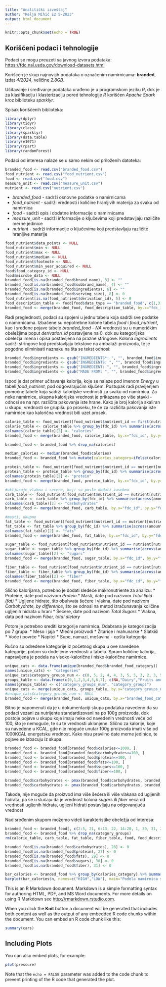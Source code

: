 ```yaml
---
title: "Analitički izveštaj"
author: "Relja Mihić E2 5-2023"
output: html_document
---
```


```r
knitr::opts_chunk$set(echo = TRUE)
```

## Korišćeni podaci i tehnologije

Podaci se mogu preuzeti sa javnog izvora podataka: <https://fdc.nal.usda.gov/download-datasets.html>

Korišćen je skup najnovijih podataka o označenim namirnicama: **branded**, izdat *4/2024*, veličine *2.8GB*.

Učitavanje i sređivanje podataka urađeno je u programskom jeziku *R*, dok je za klasifikaciju i klasterizaciju pored tehnologije *R* korišćen *Apache Spark* kroz biblioteku *sparklyr*.

Spisak korišćenih biblioteka:
```r
library(dplyr)
library(tidyr)
library(class)
library(sparklyr)
library(data.table)
library(e1071)
library(rpart)
library(randomForest)
```

Podaci od interesa nalaze se u samo nekim od priloženih datoteka:
```r
branded_food <- read.csv("branded_food.csv")
food_nutrient <- read.csv("food_nutrient.csv")
food <- read.csv("food.csv")
measure_unit <- read.csv("measure_unit.csv")
nutrient <- read.csv("nutrient.csv")
```

* *branded_food* - sadrži osnovne podatke o namirnicama
* *food_nutrient* - sadrži vrednosti i količine hranljivih materija za svaku od namirnica
* *food* - sadrži opis i dodatne informacije o namirnicama
* *measure_unit* - sadrži informacije o ključevima koji predstavljaju različite merne jedinice
* *nutrient* - sadrži informacije o ključevima koji predstavljaju različite hranljive materije

```r
food_nutrient$data_points <- NULL
food_nutrient$min <- NULL
food_nutrient$max <- NULL
food_nutrient$median <- NULL
food_nutrient$footnote <- NULL
food_nutrient$min_year_acquired <- NULL
food$food_category_id <- NULL
food$microbe_data <- NULL
branded_food[is.na(branded_food$brand_name), 3] <- ""
branded_food[is.na(branded_food$subbrand_name), 4] <- ""
branded_food[is.na(branded_food$ingredients), 6] <- ""
branded_food[is.na(branded_food$serving_size), 8] <- 0
food_nutrient[is.na(food_nutrient$derivation_id), 5] <- 0
food_description_table <- food[food$data_type == "branded_food", c(1,3,4)]
branded_food <- merge(branded_food, food_description_table, by.x="fdc_id", by.y="fdc_id", all.x=T)
```

Radi preglednosti, podaci su spojeni u jednu tabelu koja sadrži sve podatke o namirnicama. Izbačene su nepotrebne kolone tabela *food* i *food_nutrient*, kao i sređene pojave tabele *branded_food* - *NA* vrednosti su u numeričkim obeležjima poput *derivation_id* postavljene na 0, dok su kategorijska obeležja imena i opisa postavljena na prazne stringove. Kolona *Ingredients* sadrži stringove koji predstavljaju tekstove na ambalaži proizvoda, te je pogodno eliminisati naznaku na šta se tekst odnosi:

```r
branded_food$ingredients <- gsub("INGREDIENTS*: ", "", branded_food$ingredients, ignore.case=T)
branded_food$ingredients <- gsub("INGREDIENTS: ", "", branded_food$ingredients, ignore.case=T)
branded_food$ingredients <- gsub("INGREDIENT: ", "", branded_food$ingredients, ignore.case=T)
branded_food$ingredients <- gsub("MADE FROM: ", "", branded_food$ingredients, ignore.case=T)
```

Ispod je dat primer učitavanja kalorija, koje se nalaze pod imenom *Energy* u tabeli *food_nutrient*, pod odgovarajućim ključem. Postupak radi pravljenjem pomoćne tabele koja sadrži kalorijske vrednosti za svaku od namirnica. Za neke namirnice, ukupna kalorijska vrednost je prikazana po više stavki - odnosi se na npr. različita pakovanja iste hrane. Kako je broj kalorija skaliran u skupu, vrednosti se grupišu po proseku, te će za različita pakovanja iste namirnice kao kalorična vrednost biti uzet prosek.

```r
calorie_table <- food_nutrient[food_nutrient$nutrient_id == first(nutrient[nutrient$name == "Energy", 'id']), c('fdc_id','amount')]
calorie_table <- calorie_table %>% group_by(fdc_id) %>% summarise(across(amount, mean))
colnames(calorie_table)[2] <- "calories"
branded_food <- merge(branded_food, calorie_table, by.x="fdc_id", by.y="fdc_id", all.x=T)
```

```r
branded_food <- branded_food %>% drop_na(calories)

median_calories <- median(branded_food$calories)
branded_food <- branded_food %>% mutate(calories_category=ifelse(calories <= median_calories, "LOW", "HIGH"))

protein_table <- food_nutrient[food_nutrient$nutrient_id == nutrient[nutrient$name == "Protein", 'id'], c('fdc_id','amount')]
protein_table <- protein_table %>% group_by(fdc_id) %>% summarise(across(amount, mean))
colnames(protein_table)[2] <- "protein"
branded_food <- merge(branded_food, protein_table, by.x="fdc_id", by.y="fdc_id", all.x=T)

#ukljucuje vlakna i secere, koji su posle dodati zasebno
carb_table <- food_nutrient[food_nutrient$nutrient_id == nutrient[nutrient$name == "Carbohydrate, by difference", 'id'], c('fdc_id','amount')]
carb_table <- carb_table %>% group_by(fdc_id) %>% summarise(across(amount, mean))
colnames(carb_table)[2] <- "carbohydrates"
branded_food <- merge(branded_food, carb_table, by.x="fdc_id", by.y="fdc_id", all.x=T)

#masti, ukupno
fat_table <- food_nutrient[food_nutrient$nutrient_id == nutrient[nutrient$name == "Total lipid (fat)", 'id'], c('fdc_id','amount')]
fat_table <- fat_table %>% group_by(fdc_id) %>% summarise(across(amount, mean))
colnames(fat_table)[2] <- "fats"
branded_food <- merge(branded_food, fat_table, by.x="fdc_id", by.y="fdc_id", all.x=T)

sugar_table <- food_nutrient[food_nutrient$nutrient_id == nutrient[nutrient$name == "Total Sugars", 'id'], c('fdc_id','amount')]
sugar_table <- sugar_table %>% group_by(fdc_id) %>% summarise(across(amount, mean))
colnames(sugar_table)[2] <- "sugars"
branded_food <- merge(branded_food, sugar_table, by.x="fdc_id", by.y="fdc_id", all.x=T)

fiber_table <- food_nutrient[food_nutrient$nutrient_id == nutrient[nutrient$name == "Fiber, total dietary", 'id'], c('fdc_id','amount')]
fiber_table <- fiber_table %>% group_by(fdc_id) %>% summarise(across(amount, mean))
colnames(fiber_table)[2] <- "fiber"
branded_food <- merge(branded_food, fiber_table, by.x="fdc_id", by.y="fdc_id", all.x=T)
```

Slično kalorijama, potrebno je dodati sledeće makronutriente za analizu:
  * Proteine, date pod nazivom *Protein*
  * Masti, date pod nazivom *Total lipid (fat)*
  * Ugljene hidrate, što obuhvata šećere i vlakna, date pod nazivom *Carbohydrate, by difference*, što se odnosi na metod izračunavanja količine ugljenih hidrata u hrani
  * Šećere, date pod nazivom *Total Sugars*
  * Vlakna, data pod nazivom *Fiber, total dietary*
  
Potom je potrebno srediti kategorije namirnica. Odabrana je kategorizacija po 7 grupa:
 * Meso i jaja
 * Mlečni proizvodi
 * Žitarice i mahunarke
 * Slatkiši
 * Voće i povrće
 * Napitci
 * Supe, namazi, mešavina - opšta kategorija
 
Ručno su određene kategorije iz početnog skupa u ove navedene kategorije, potom su dodeljene vrednosti u tabelu.
Spram količine kalorija, napravljena je podela na visoko-kalorične i nisko-kalorične namirnice.

```r
unique_cats <- data.frame(unique(branded_food$branded_food_category))
names(unique_cats) <- "categories"
unique_cats$category_groups_num <- c(0, 5, 2, 4, 4, 3, 5, 5, 3, 2, 3, 5, 6, 5, 4, 6, 6, 5, 5, 2, 6, 6, 5, 6, 4, 1, 5, 6, 4, 6, 2, 4, 5, 2, 2, 3, 1, 6, 5, 5, 5, 6, 2, 6, 6, 2, 2, 4, 6, 6, 3, 5, 5, 5, 6, 5, 2, 5, 3, 4, 5, 6, 3, 5, 1, 4, 4, 4, 6, 6, 5, 5, 4, 2, 6, 1, 5, 5, 6, 3, 5, 7, 6, 4, 1, 2, 2, 4, 3, 4, 3, 5, 4, 6, 2, 3, 3, 1, 6, 2, 3, 5, 4, 2, 2, 5, 4, 3, 3, 3, 6, 6, 5, 4, 5, 1, 6, 4, 4, 5, 6, 5, 5, 3, 4, 2, 2, 2, 6, 5, 2, 3, 3, 6, 1, 5, 7, 3, 6, 6, 7, 7, 7, 7, 7, 7, 5, 5, 6, 6, 2, 1, 6, 6, 2, 6, 7, 7, 5, 2, 7, 6, 5, 6, 6, 6, 2, 6, 7, 6, 6, 6, 2, 3, 2, 6, 6, 7, 6, 2, 3, 5, 4, 5, 5, 4, 5, 4, 1, 5, 2, 6, 7, 4, 5, 7, 4, 4, 3, 2, 6, 6, 6, 6, 4, 4, 7, 5, 6, 5, 6, 6, 1, 5, 1, 7, 3, 5, 1, 5, 3, 3, 1, 2, 7, 5, 5, 6, 2, 3, 3, 7, 4, 3, 3, 2, 6, 6, 7, 6, 3, 2, 3, 7, 5, 2, 3, 3, 7, 3, 2, 5, 2, 2, 6, 6, 1, 6, 3, 3, 4, 5, 2, 6, 4, 3, 4, 6, 6, 5, 2, 5, 3, 4, 4, 6, 6, 3, 3, 2, 5, 7, 4, 3, 2, 6, 7, 4, 1, 2, 5, 5, 1, 2, 4, 6, 5, 5, 4, 5, 5, 5, 3, 3, 5, 3, 3, 4, 4, 5, 4, 1, 2, 2, 3, 3, 3, 5, 1, 2, 5, 7, 7, 6, 6, 2, 2, 5, 5, 1, 6, 1, 3, 7, 1, 3, 3, 5, 2, 5, 4, 7, 6, 6, 5, 3, 4, 6, 2, 3, 6, 4, 2, 4, 7, 3, 2, 2, 5, 4, 3, 6, 6, 3, 3, 3, 5, 5, 1, 6, 5, 5, 3, 6, 2, 3, 5, 3, 6, 6, 3, 4, 3, 6, 5, 3, 5, 5, 6, 5, 5, 3, 5, 3, 3, 3, 3, 1, 4, 6, 3, 7, 6, 1, 5, 2, 6, 2, 6, 5, 4, 2, 2, 2, 4, 4, 3, 4, 3, 3, 2, 5, 2, 4, 6, 2)
groups_table <- data.frame(c(0,1,2,3,4,5,6,7), c(NA,"Dairy","Fruits and Vegetables", "Meat and Eggs", "Sugars and Sweets", "Cereals and Legumes", "Soups, Mixes, Dressings", "Drinks"))
names(groups_table) <- c("category_groups_num", "category_groups")
unique_cats <- merge(unique_cats, groups_table, by.x="category_groups_num", by.y="category_groups_num", all.x)
#unique_cats$category_groups_num <- NULL
branded_food <- merge(branded_food, unique_cats, by.x="branded_food_category", by.y="categories", all.x)
```
Bitno je napomenuti da je u dokumentaciji skupa podataka navedeno da su podaci vezani za nutrijente standardizovani na po 100g proizvoda, dok postoje pojave u skupu koje imaju neke od navedenih vrednosti veće od 100, što je nemoguće, te su te vrednosti uklonjene. Slično za kalorije, koje su navedene u KCAL, gde nije moguće unutar 100g proizvoda imati više od 1000KCAL energetsku vrednost. Kako nisu pravilno date merne jedinice, te pojave se izbacuju iz skupa.

```r
branded_food <- branded_food[branded_food$calories<=1000, ]
branded_food <- branded_food[branded_food$carbohydrates<=100, ]
branded_food <- branded_food[branded_food$protein<=100, ]
branded_food <- branded_food[branded_food$fats<=100, ]
branded_food <- branded_food[branded_food$sugars<=100, ]
branded_food <- branded_food[branded_food$fiber<=100, ]

branded_food$carbohydrates <- pmax(branded_food$carbohydrates, branded_food$sugars) 
branded_food$carbohydrates <- pmax(branded_food$carbohydrates, branded_food$fiber)  
```

Takođe, nije moguće da proizvod ima više šećera ili više vlakana od ugljenih hidrata, pa se u slučaju da je vrednost kolona *sugars* ili *fiber* veća od vrednosti ugljenih hidrata, ugljeni hidrati postavljaju na odgovarajuću vrednost

Nad sređenim skupom možemo videti karakteristike obeležja od interesa:
```r
branded_food <- branded_food[, c(2:5, 21, 6:13, 22, 14:20, 1, 30, 31, 23:29)]
branded_food <- branded_food %>% drop_na(category_groups)
rm(calorie_table, carb_table, fat_table, fiber_table, food, food_description_table, food_nutrient, groups_table, measure_unit, nutrient, protein_table, sugar_table, unique_cats, median_calories)

branded_food[is.na(branded_food$carbohydrates), 28] <- 0
branded_food[is.na(branded_food$protein), 27] <- 0
branded_food[is.na(branded_food$fats), 29] <- 0
branded_food[is.na(branded_food$sugars), 30] <- 0
branded_food[is.na(branded_food$fiber), 31] <- 0
```

```r
bar_calories <- branded_food %>% group_by(calories_category) %>% summarise(n=n())
barplot(bar_calories$n, names=c("HIGH","LOW"), main="Podela namirnica spram kalorija", xlab="Kaloricnost", ylab="Broj namirnica", ylim=range(pretty(c(0, bar_calories$n))))
```

This is an R Markdown document. Markdown is a simple formatting syntax for authoring HTML, PDF, and MS Word documents. For more details on using R Markdown see <http://rmarkdown.rstudio.com>.

When you click the **Knit** button a document will be generated that includes both content as well as the output of any embedded R code chunks within the document. You can embed an R code chunk like this:

```r
summary(cars)
```

## Including Plots

You can also embed plots, for example:

```r
plot(pressure)
```

Note that the `echo = FALSE` parameter was added to the code chunk to prevent printing of the R code that generated the plot.
